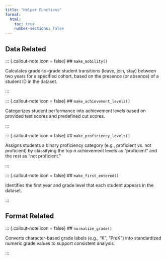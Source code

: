 ```yaml
---
title: "Helper Functions"
format:
  html:
    toc: true
    number-sections: false 
---
```


## Data Related

::: {.callout-note icon = false}
## `make_mobility()`

Calculates grade-to-grade student transitions (leave, join, stay) between two years for a specified cohort, based on the presence (or absence) of a student ID in the dataset.

:::

::: {.callout-note icon = false}
## `make_achievement_levels()`

Categorizes student performance into achievement levels based on provided test scores and predefined cut scores.

:::

::: {.callout-note icon = false}
## `make_proficiency_levels()`

Assigns students a binary proficiency category (e.g., proficient vs. not proficient) by classifying the top *n* achievement levels as "proficient" and the rest as "not proficient."

:::

::: {.callout-note icon = false}
## `make_first_entered()`

Identifies the first year and grade level that each student appears in the dataset.

:::



## Format Related

::: {.callout-note icon = false}
## `normalize_grade()`

Converts character-based grade labels (e.g., "K", "PreK") into standardized numeric grade values to support consistent analysis.

:::

